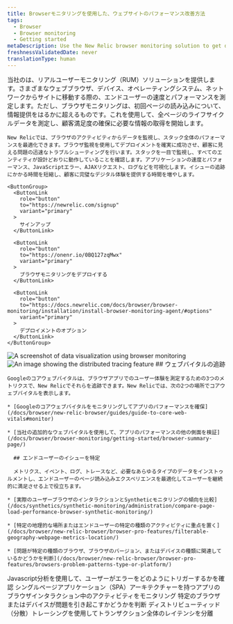 ```yaml
---
title: Browserモニタリングを使用した、ウェブサイトのパフォーマンス改善方法
tags:
  - Browser
  - Browser monitoring
  - Getting started
metaDescription: Use the New Relic browser monitoring solution to get deep visibility and actionable insights into real users' experiences on your website.
freshnessValidatedDate: never
translationType: human
---
```


<SideBySide>
  <Side>
    当社の<InlinePopover type="browser"/>は、リアルユーザーモニタリング（RUM）ソリューションを提供します。さまざまなウェブブラウザ、デバイス、オペレーティングシステム、ネットワークからサイトに移動する際の、エンドユーザーの速度とパフォーマンスを測定します。ただし、ブラウザモニタリングは、初回ページの読み込みについて、情報提供をはるかに超えるものです。これを使用して、全ページのライフサイクルデータを測定し、顧客満足度の確保に必要な情報の取得を開始します。

    New Relicでは、ブラウザのアクティビティからデータを監視し、スタック全体のパフォーマンスを最適化できます。ブラウザ監視を使用してデプロイメントを確実に成功させ、顧客に見える問題の迅速なトラブルシューティングを行います。スタックを一目で監視し、すべてのエンティティが設計どおりに動作していることを確認します。アプリケーションの速度とパフォーマンス、JavaScriptエラー、AJAXリクエスト、ログなどを可視化します。イシューの追跡にかかる時間を短縮し、顧客に完璧なデジタル体験を提供する時間を増やします。

    <ButtonGroup>
      <ButtonLink
        role="button"
        to="https://newrelic.com/signup"
        variant="primary"
      >
        サインアップ
      </ButtonLink>

      <ButtonLink
        role="button"
        to="https://onenr.io/0BQ127zqMwx"
        variant="primary"
      >
        ブラウザモニタリングをデプロイする
      </ButtonLink>

      <ButtonLink
        role="button"
        to="https://docs.newrelic.com/docs/browser/browser-monitoring/installation/install-browser-monitoring-agent/#options"
        variant="primary"
      >
        デプロイメントのオプション
      </ButtonLink>
    </ButtonGroup>
  </Side>

  <Side>
    <img
      title="Visualizing data"
      alt="A screenshot of data visualization using browser monitoring"
      src="/images/browser_screenshot-crop_data-visualize.webp"
    />
  </Side>
</SideBySide>

<SideBySide>
  <Side>
    <img
      title="Real User Monitoring with New Relic"
      alt="An image showing the distributed tracing feature"
      src="/images/browser_screenshot-crop_distributed-tracing.webp"
    />
  </Side>

  <Side>
    ## ウェブバイタルの追跡

    Googleのコアウェブバイタルは、ブラウザアプリでのユーザー体験を測定するための3つのメトリクスで、New Relicでそれらを追跡できます。New Relicでは、次の2つの場所でコアウェブバイタルを表示します。

    * [Googleのコアウェブバイタルをモニタリングしてアプリのパフォーマンスを確保](/docs/browser/new-relic-browser/guides/guide-to-core-web-vitals#monitor)

    * [当社の追加的なウェブバイタルを使用して、アプリのパフォーマンスの他の側面を検証](/docs/browser/browser-monitoring/getting-started/browser-summary-page/)

      ## エンドユーザーのイシューを特定

      メトリクス、イベント、ログ、トレースなど、必要なあらゆるタイプのデータをインストゥルメントし、エンドユーザーのページ読み込みエクスペリエンスを最適化してユーザーを継続的に満足させる上で役立ちます。

    * [実際のユーザーブラウザのインタラクションとSyntheticモニタリングの傾向を比較](/docs/synthetics/synthetic-monitoring/administration/compare-page-load-performance-browser-synthetic-monitoring/)

    * [特定の地理的な場所またはエンドユーザーの特定の種類のアクティビティに重点を置く](/docs/browser/new-relic-browser/browser-pro-features/filterable-geography-webpage-metrics-location/)

    * [問題が特定の種類のブラウザ、ブラウザのバージョン、またはデバイスの種類に関連しているかどうかを判断](/docs/browser/new-relic-browser/browser-pro-features/browsers-problem-patterns-type-or-platform/)
  </Side>
</SideBySide>

<DocTiles>
  <DocTile path="https://docs.newrelic.com/docs/browser/new-relic-browser/browser-pro-features/javascript-errors-page-detect-analyze-errors/">
    Javascript分析を使用して、ユーザーがエラーをどのようにトリガーするかを確認
  </DocTile>

  <DocTile path="https://docs.newrelic.com/docs/browser/single-page-app-monitoring/get-started/introduction-single-page-app-monitoring/">
    シングルページアプリケーション（SPA）アーキテクチャーを持つアプリのブラウザインタラクション中のアクティビティをモニタリング
  </DocTile>

  <DocTile path="https://docs.newrelic.com/docs/browser/new-relic-browser/browser-pro-features/browsers-problem-patterns-type-or-platform/">
    特定のブラウザまたはデバイスが問題を引き起こすかどうかを判断
  </DocTile>

  <DocTile path="https://docs.newrelic.com/docs/browser/new-relic-browser/browser-pro-features/browser-data-distributed-tracing/">
    ディストリビューティッド（分散）トレーシングを使用してトランザクション全体のレイテンシを分離
  </DocTile>
</DocTiles>
